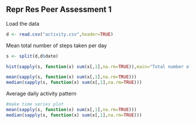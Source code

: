 ## Repr Res Peer Assessment 1

Load the data
```r
d <- read.csv("activity.csv",header=TRUE)
```

Mean total number of steps taken per day
```r
s <- split(d,d$date)
```

```r
hist(sapply(s, function(x) sum(x[,1],na.rm=TRUE)),main="Total number of steps taken each day")

```

```r
mean(sapply(s, function(x) sum(x[,1],na.rm=TRUE)))
median(sapply(s, function(x) sum(x[,1],na.rm=TRUE)))
```

Average daily activity pattern
```r
#make time series plot
mean(sapply(s, function(x) sum(x[,1],na.rm=TRUE)))
median(sapply(s, function(x) sum(x[,1],na.rm=TRUE)))
```

